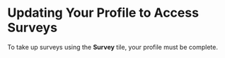 
# Updating Your Profile to Access Surveys

To take up surveys using the **Survey** tile, your profile must be complete.

<Profile />